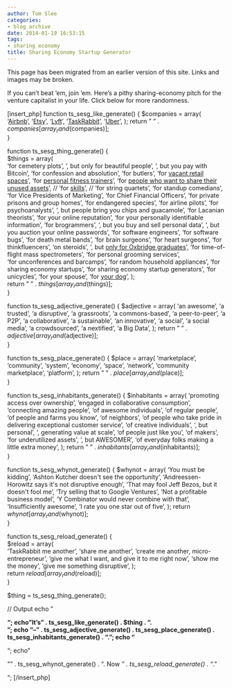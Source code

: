 ```yaml
---
author: Tom Slee
categories:
- blog archive
date: 2014-01-19 16:53:15
tags:
- sharing economy
title: Sharing Economy Startup Generator
---
```


::: {.callout-note}

This page has been migrated from an earlier version of this site. 
Links and images may be broken.

:::



				
 
 


If you can't beat 'em, join 'em. Here's a pithy sharing-economy pitch for the venture capitalist in your life. Click below for more randomness.



[insert_php]
function ts_sesg_like_generate() {
   $companies = array(
        '[Airbnb](http://airbnb.com)',
        '[Etsy](http://etsy.com)',
        '[Lyft](http://lyft.com)',
        '[TaskRabbit](http://taskrabbit.com)',
        '[Uber](http://uber.com)',
   );
   return " " . $companies[array_rand($companies)];  
}

function ts_sesg_thing_generate() {  
    $things = array(  
        'for cemetery plots',
        ', but only for beautiful people', 
        ', but you pay with Bitcoin', 
        'for confession and absolution',
        'for butlers',
        'for [vacant retail spaces](http://mashable.com/2013/08/20/republic-spaces/)', 
        'for [personal fitness trainers](http://techcrunch.com/2014/01/23/backed-with-9-8m-from-mayfield-fitmob-wants-to-reinvent-local-group-fitness/)', 
        'for [people who want to share their unused assets](http://pando.com/2014/01/23/sharing-economy-foes-coming-after-our-business/)', //
        'for [skills](http://www.fastcoexist.com/3028682/change-generation/this-airbnb-for-skills-will-liberate-you-from-your-9-to-5)', // 
        'for string quartets',
        'for standup comedians',
        'for Vice Presidents of Marketing',
        'for Chief Financial Officers',
        'for private prisons and group homes',
        'for endangered species',
        'for airline pilots',
        'for psychoanalysts',
        ', but people bring you chips and guacamole',
        'for Lacanian theorists',
        'for your online reputation',
        'for your personally identifiable information',
        'for brogrammers',
        ', but you buy and sell personal data',
        ', but you auction your online passwords',
        'for software engineers',
        'for software bugs',
        'for death metal bands',
        'for brain surgeons',
        'for heart surgeons',
        'for thinkfluencers',
        'on steroids',
        ', but [only for Oxbridge graduates](http://techcrunch.com/2013/11/27/flatclub-an-airbnb-for-elite-universities-lands-1-5m-investment-to-scale-up/)', 
        'for time-of-flight mass spectrometers',
        'for personal grooming services',  
        'for unconferences and barcamps',
        'for random household appliances',
        'for sharing economy startups',
        'for sharing economy startup generators',
        'for unicycles',
        'for your spouse',
        'for [your dog](http://dogvacay.com/)',
    );       
    return " " . $things[array_rand($things)];  
}

function ts_sesg_adjective_generate() {
    $adjective = array(
        'an awesome',
        'a trusted',
        'a disruptive',
        'a grassroots',
        'a commons-based',
        'a peer-to-peer',
        'a P2P',
        'a collaborative',
        'a sustainable',
        'an innovative',
        'a social',
        'a social media',
        'a crowdsourced',
        'a nextified',
        'a Big Data',
    );
    return " " . $adjective[array_rand($adjective)];  
}

function ts_sesg_place_generate() {
    $place = array(
        'marketplace',
        'community',
        'system',
        'economy',
        'space',
        'network',
        'community marketplace',
        'platform',
    );
    return " " . $place[array_rand($place)];  
}

function ts_sesg_inhabitants_generate() {
    $inhabitants = array(
        'promoting access over ownership',
        'engaged in collaborative consumption',
        'connecting amazing people',
        'of awesome individuals',
        'of regular people',
        'of people and farms you know',
        'of neighbors',
        'of people who take pride in delivering exceptional customer service',
        'of creative individuals',
        ', but personal',
        ', generating value at scale',
        'of people just like you',
        'of makers',
        'for underutilized assets',
        ', but AWESOMER',
        'of everyday folks making a little extra money',
    );
    return " " . $inhabitants[array_rand($inhabitants)];  
}

function ts_sesg_whynot_generate() {
    $whynot = array(
        'You must be kidding',
        'Ashton Kutcher doesn\'t see the opportunity',
        'Andreessen-Horowitz says it\'s not disruptive enough',
        'That may fool Jeff Bezos, but it doesn\'t fool me',
        'Try selling that to Google Ventures',
        'Not a profitable business model',
        'Y Combinator would never combine with that',
        'Insufficiently awesome',
        'I rate you one star out of five',
    );
    return $whynot[array_rand($whynot)];  
}

function ts_sesg_reload_generate() {  
    $reload = array(  
        'TaskRabbit me another',
        'share me another',
        'create me another, micro-entrepreneur',
        'give me what I want, and give it to me right now',
        'show me the money',
        'give me something disruptive',
    );       
    return $reload[array_rand($reload)];  
}
      
$thing = ts_sesg_thing_generate();

// Output
echo "

**";
echo "It's" . ts_sesg_like_generate() . $thing . ".  
";
echo "-- " . ts_sesg_adjective_generate() . ts_sesg_place_generate() . ts_sesg_inhabitants_generate() . ".";
echo "**

";
echo "

\"" . ts_sesg_whynot_generate() . ". Now _" . ts_sesg_reload_generate() . "_.\"

";
[/insert_php]

		
